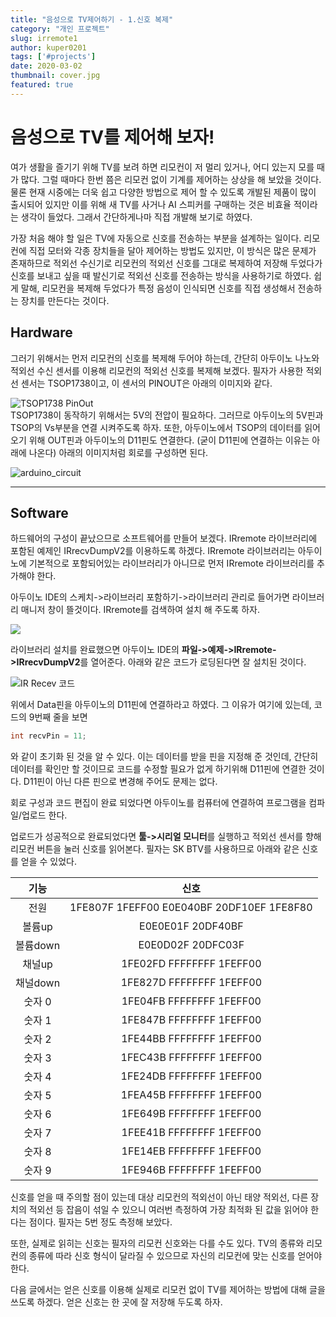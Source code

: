 ---
title: "음성으로 TV제어하기 - 1.신호 복제"
category: "개인 프로젝트"
slug: irremote1
author: kuper0201
tags: ['#projects']
date: 2020-03-02
thumbnail: cover.jpg
featured: true
---

# 음성으로 TV를 제어해 보자!

여가 생활을 즐기기 위해 TV를 보려 하면 리모컨이 저 멀리 있거나, 어디 있는지 모를 때가 많다. 그럴 때마다 한번 쯤은 리모컨 없이 기계를 제어하는 상상을 해 보았을 것이다. 물론 현재 시중에는 더욱 쉽고 다양한 방법으로 제어 할 수 있도록 개발된 제품이 많이 출시되어 있지만 이를 위해 새 TV를 사거나 AI 스피커를 구매하는 것은 비효율 적이라는 생각이 들었다. 그래서 간단하게나마 직접 개발해 보기로 하였다.

가장 처음 해야 할 일은 TV에 자동으로 신호를 전송하는 부분을 설계하는 일이다. 리모컨에 직접 모터와 각종 장치들을 달아 제어하는 방법도 있지만, 이 방식은 많은 문제가 존재하므로 적외선 수신기로 리모컨의 적외선 신호를 그대로 복제하여 저장해 두었다가 신호를 보내고 싶을 때 발신기로 적외선 신호를 전송하는 방식을 사용하기로 하였다. 쉽게 말해, 리모컨을 복제해 두었다가 특정 음성이 인식되면 신호를 직접 생성해서 전송하는 장치를 만든다는 것이다.

## Hardware
그러기 위해서는 먼저 리모컨의 신호를 복제해 두어야 하는데, 간단히 아두이노 나노와 적외선 수신 센서를 이용해 리모컨의 적외선 신호를 복제해 보겠다. 필자가 사용한 적외선 센서는 TSOP1738이고, 이 센서의 PINOUT은 아래의 이미지와 같다.

![TSOP1738 PinOut](./images/20200302_TSOP1738_pinout.png) <br/>
TSOP1738이 동작하기 위해서는 5V의 전압이 필요하다. 그러므로 아두이노의 5V핀과 TSOP의 Vs부분을 연결 시켜주도록 하자. 또한, 아두이노에서 TSOP의 데이터를 읽어오기 위해 OUT핀과 아두이노의 D11핀도 연결한다. (굳이 D11핀에 연결하는 이유는 아래에 나온다) 아래의 이미지처럼 회로를 구성하면 된다.

![arduino_circuit](./images/20200302_ir_nano_circuit.png) <br/>
***

## Software
하드웨어의 구성이 끝났으므로 소프트웨어를 만들어 보겠다. IRremote 라이브러리에 포함된 예제인 IRrecvDumpV2를 이용하도록 하겠다. IRremote 라이브러리는 아두이노에 기본적으로 포함되어있는 라이브러리가 아니므로 먼저 IRremote 라이브러리를 추가해야 한다.

아두이노 IDE의 스케치->라이브러리 포함하기->라이브러리 관리로 들어가면 라이브러리 매니저 창이 뜰것이다. IRremote를 검색하여 설치 해 주도록 하자.

![](./images/20200302_irremote_install.png) <br/>

라이브러리 설치를 완료했으면 아두이노 IDE의 **파일->예제->IRremote->IRrecvDumpV2**를 열어준다. 아래와 같은 코드가 로딩된다면 잘 설치된 것이다.

![IR Recev 코드](./images/20200302_irrecvdumpv2_code.png)

위에서 Data핀을 아두이노의 D11핀에 연결하라고 하였다. 그 이유가 여기에 있는데, 코드의 9번째 줄을 보면

```cpp
int recvPin = 11;
```

와 같이 초기화 된 것을 알 수 있다. 이는 데이터를 받을 핀을 지정해 준 것인데, 간단히 데이터를 확인만 할 것이므로 코드를 수정할 필요가 없게 하기위해 D11핀에 연결한 것이다. D11핀이 아닌 다른 핀으로 변경해 주어도 문제는 없다.

회로 구성과 코드 편집이 완료 되었다면 아두이노를 컴퓨터에 연결하여 프로그램을 컴파일/업로드 한다.

업로드가 성공적으로 완료되었다면 **툴->시리얼 모니터**를 실행하고 적외선 센서를 향해 리모컨 버튼을 눌러 신호를 읽어본다. 필자는 SK BTV를 사용하므로 아래와 같은 신호를 얻을 수 있었다.

|<div style="text-align: center;">기능</div>|<div style="text-align: center;">신호</div>|
|---|---|
|<div style="text-align: center;">전원</div>|<div style="text-align: center;">1FE807F 1FEFF00 E0E040BF 20DF10EF 1FE8F80</div>|
|<div style="text-align: center;">볼륨up</div>|<div style="text-align: center;">E0E0E01F 20DF40BF</div>|
|<div style="text-align: center;">볼륨down</div>|<div style="text-align: center;">E0E0D02F 20DFC03F</div>|
|<div style="text-align: center;">채널up</div>|<div style="text-align: center;">1FE02FD FFFFFFFF 1FEFF00</div>|
|<div style="text-align: center;">채널down</div>|<div style="text-align: center;">1FE827D FFFFFFFF 1FEFF00</div>|
|<div style="text-align: center;">숫자 0</div>|<div style="text-align: center;">1FE04FB FFFFFFFF 1FEFF00</div>|
|<div style="text-align: center;">숫자 1</div>|<div style="text-align: center;">1FE847B FFFFFFFF 1FEFF00</div>|
|<div style="text-align: center;">숫자 2</div>|<div style="text-align: center;">1FE44BB FFFFFFFF 1FEFF00</div>|
|<div style="text-align: center;">숫자 3</div>|<div style="text-align: center;">1FEC43B FFFFFFFF 1FEFF00</div>|
|<div style="text-align: center;">숫자 4</div>|<div style="text-align: center;">1FE24DB FFFFFFFF 1FEFF00</div>|
|<div style="text-align: center;">숫자 5</div>|<div style="text-align: center;">1FEA45B FFFFFFFF 1FEFF00</div>|
|<div style="text-align: center;">숫자 6</div>|<div style="text-align: center;">1FE649B FFFFFFFF 1FEFF00</div>|
|<div style="text-align: center;">숫자 7</div>|<div style="text-align: center;">1FEE41B FFFFFFFF 1FEFF00</div>|
|<div style="text-align: center;">숫자 8</div>|<div style="text-align: center;">1FE14EB FFFFFFFF 1FEFF00</div>|
|<div style="text-align: center;">숫자 9</div>|<div style="text-align: center;">1FE946B FFFFFFFF 1FEFF00</div>|

신호를 얻을 때 주의할 점이 있는데 대상 리모컨의 적외선이 아닌 태양 적외선, 다른 장치의 적외선 등 잡음이 섞일 수 있으니 여러번 측정하여 가장 최적화 된 값을 읽어야 한다는 점이다. 필자는 5번 정도 측정해 보았다.

또한, 실제로 읽히는 신호는 필자의 리모컨 신호와는 다를 수도 있다. TV의 종류와 리모컨의 종류에 따라 신호 형식이 달라질 수 있으므로 자신의 리모컨에 맞는 신호를 얻어야 한다.

다음 글에서는 얻은 신호를 이용해 실제로 리모컨 없이 TV를 제어하는 방법에 대해 글을 쓰도록 하겠다. 얻은 신호는 한 곳에 잘 저장해 두도록 하자.